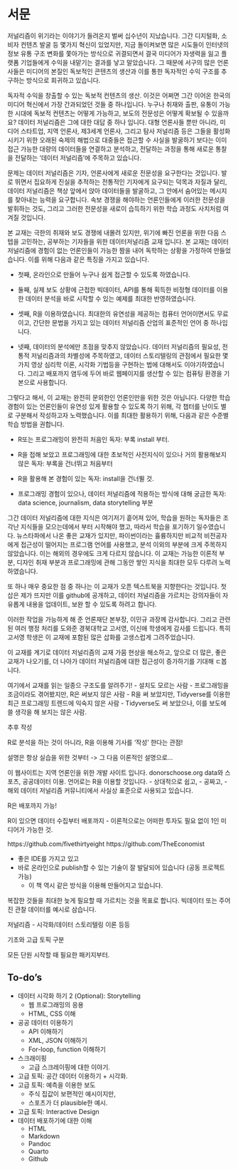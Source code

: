 # 서문 {.unnumbered}
저널리즘이 위기라는 이야기가 들려온지 벌써 십수년이 지났습니다. 그간 디지털화, 소비자 컨텐츠 발굴 등 몇가지 혁신이 있었지만, 지금 돌이켜보면 많은 시도들이 인터넷의 정보 유통 구조 변화를 쫓아가는 방식으로 귀결되면서 결국 미디어가 자생력을 잃고 플랫폼 기업들에게 수익을 내맡기는 결과를 낳고 말았습니다. 그 때문에 서구의 많은 언론사들은 미디어의 본질인 독보적인 콘텐츠의 생산과 이를 통한 독자적인 수익 구조를 추구하는 방식으로 회귀하고 있습니다.

독자적 수익을 창출할 수 있는 독보적 컨텐츠의 생산. 이것은 어쩌면 그간 이어온 한국의 미디어 혁신에서 가장 간과되었던 것들 중 하나입니다. 누구나 취재와 출판, 유통이 가능한 시대에 독보적 컨텐츠는 어떻게 가능하고, 보도의 전문성은 어떻게 확보될 수 있을까요? 데이터 저널리즘은 그에 대한 대답 중 하나 입니다. 대형 언론사들 뿐만 아니라, 미디어 스타트업, 지역 언론사, 제3세계 언론사, 그리고 탐사 저널리즘 등은 그들을 활성화시키기 위한 오래된 숙제의 해법으로 대중들은 접근할 수 사실을 발굴하기 보다는 이미 접근 가능한 대량의 데이터들을 연결하고 분석하고, 전달하는 과정을 통해 새로운 통찰을 전달하는 '데이터 저널리즘'에 주목하고 있습니다. 

문제는 데이터 저널리즘은 기자, 언론사에게 새로운 전문성을 요구한다는 것입니다. 발로 뛰면서 집요하게 진실을 추적하는 전통적인 기자에게 요구되는 덕목과 자질과 달리, 데이터 저널리즘은 책상 앞에서 앉아 데이터들을 발굴하고, 그 안에서 숨어있는 메시지를 찾아내는 능력을 요구합니다. 속보 경쟁을 해야하는 언론인들에게 이러한 전문성을 발휘하는 것도, 그리고 그러한 전문성을 새로이 습득하기 위한 학습 과정도 사치처럼 여겨질 것입니다.

본 교재는 극한의 취재와 보도 경쟁에 내몰려 있지만, 위기에 빠진 언론을 위한 다음 스텝을 고민하는, 공부하는 기자들을 위한 데이터저널리즘 교재 입니다. 본 교재는 데이터 저널리즘에 경험이 없는 언론인들이 가능한 짬을 내어 독학하는 상황을 가정하여 만들었습니다. 이를 위해 다음과 같은 특징을 가지고 있습니다.

- 첫째, 온라인으로 만들어 누구나 쉽게 접근할 수 있도록 하였습니다.

- 둘째, 실제 보도 상황에 근접한 빅데이터, API를 통해 획득한 비정형 데이터를 이용한 데이터 분석을 바로 시작할 수 있는 예제를 최대한 반영하였습니다.

- 셋째, R을 이용하였습니다. 최대한의 유연성을 제공하는 컴퓨터 언어이면서도 무료이고, 간단한 문법을 가지고 있는 데이터 저널리즘 산업의 표준적인 언어 중 하나입니다.

- 넷째, 데이터의 분석에만 초점을 맞추지 않았습니다. 데이터 저널리즘의 필요성, 전통적 저널리즘과의 차별성에 주목하였고, 데이터 스토리텔링의 관점에서 필요한 몇 가지 영상 심리학 이론, 시각화 기법등을 구현하는 법에 대해서도 이야기하였습니다. 그리고 배포까지 염두에 두어 바로 웹페이지를 생산할 수 있는 컴퓨팅 환경을 기본으로 사용합니다. 

그렇다고 해서, 이 교재는 완전히 문외한인 언론인만을 위한 것은 아닙니다. 다양한 학습 경험이 있는 언론인들이 유연성 있게 활용할 수 있도록 하기 위해, 각 챕터를 난이도 별로 구분해서 작성하고자 노력했습니다. 이를 최대한 활용하기 위해, 다음과 같은 수준별 학습        방법을 권합니다. 

- R또는 프로그래밍이 완전히 처음인 독자: 부록 install 부터.

- R을 접해 보았고 프로그래밍에 대한 초보적인 사전지식이 있으나 거의 활용해보지 않은 독자: 부록을 건너뛰고 처음부터

- R을 활용해 본 경험이 있는 독자: install을 건너뛸 것.

- 프로그래밍 경험이 있으나, 데이터 저널리즘에 적용하는 방식에 대해 궁금한 독자: data science, journalism, data storytelling 부분

그간 데이터 저널리즘에 대한 지식은 여기저기 흩어져 있어, 학습을 원하는 독자들은 조각난 지식들을 모으는데에서 부터 시작해야 했고, 따라서 학습을 포기하기 일수였습니다. 뉴스타파에서 나온 좋은 교재가 있지만, 파이썬이라는 휼륭하지만 비교적 비전공자에게 접근성이 떨어지는 프로그램 언어를 사용했고, 분석 이외의 부분에 크게 주목하지 않았습니다. 이는 해외의 경우에도 크게 다르지 않습니다. 이 교재는 가능한 이론적 부분, 디자인 취재 부분과 프로그래밍에 관해 그동안 쌓인 지식을 최대한 모두 다루려 노력하였습니다. 

또 하나 매우 중요한 점 중 하나는 이 교재가 오픈 텍스트북을 지향한다는 것입니다. 첫 삽은 제가 뜨지만 이를 github에 공개하고, 데이터 저널리즘을 가르치는 강의자들이 자유롭게 내용을 업데이트, 보완 할 수 있도록 하려고 합니다. 

이러한 작업을 가능하게 해 준 언론재단 본부장, 이민규 과장께 감사합니다. 그리고 관련된 여러 행정 처리를 도와준 경북대학교 고서영, 이신애 학생에게 감사를 드립니다. 특히 고서영 학생은 이 교재에 포함된 많은 삽화를 고생스럽게 그려주었습니다. 

이 교재를 계기로 데이터 저널리즘의 교재 가뭄 현상을 해소하고, 앞으로 더 많은, 좋은 교재가 나오기를, 더 나아가 데이터 저널리즘에 대한 접근성이 증가하기를 기대해 ㄷ봅니다. 

여기에서 교재를 읽는 일종으 구조도를 알려주기!
- 설치도 모르는 사람
- 프로그래밍을 조금이라도 겪어봤지만, R은 써보지 않은 사람
- R을 써 보았지만, Tidyverse를 이용한 최근 프로그래밍 트렌드에 익숙지 않은 사람
- Tidyverse도 써 보았으나, 이를 보도에 쓸 생각을 해 보지는 않은 사람.

추후 작성

R로 분석을 하는 것이 아니라, R을 이용해 기사를 '작성' 한다는 관점!


설명은 항상 실습을 위한 것부터 -> 그 다음 이론적인 설명으로...

이 웹사이트는 지역 언론인을 위한 개발 사이트 입니다. 
donorschoose.org data와 스포츠, 공공데이터 이용.
언어로는 R을 이용할 것입니다. - 상대적으로 쉽고, - 공짜고, - 해외 데이터 저널리즘 커뮤니티에서 사실상 표준으로 사용되고 있습니다.


R은 배포까지 가능!

R이 있으면 데이터 수집부터 배포까지 - 이론적으로는 어떠한 투자도 필요 없이 1인 미디어가 가능한 것.


https://github.com/fivethirtyeight https://github.com/TheEconomist

-   좋은 IDE를 가지고 있고
-   바로 온라인으로 publish할 수 있는 기술이 잘 발달되어 있습니다 (공동 프로젝트 가능)
    -   이 책 역시 같은 방식을 이용해 만들어지고 있습니다.


복잡한 것들을 최대한 늦게 필요할 때 가르치는 것을 목표로 합니다. 빅데이터 또는 주어진 관찰 데이터를 예시로 삼습니다. 

저널리즘 - 시각화/데이터 스토리텔링 이론 등등

기초와 고급 토픽 구분

모든 단원 시작할 때 필요한 패키지부터.

## To-do's
- 데이터 시각화 하기 2 (Optional): Storytelling
    -   웹 프로그래밍의 응용
    -   HTML, CSS 이해
- 공공 데이터 이용하기
    -   API 이해하기
    -   XML, JSON 이해하기
    -   For-loop, function 이해하기
- 스크래이핑
    -   고급 스크레이핑에 대한 이야기.
- 고급 토픽: 공간 데이터 이용하기 + 시각화.
- 고급 토픽: 예측을 이용한 보도
    -   주식 집값이 보편적인 예시이지만,
    -   스포츠가 더 plausible한 예시.
- 고급 토픽: Interactive Design
- 데이터 배포하기에 대한 이해
    -   HTML
    -   Markdown
    -   Pandoc
    -   Quarto
    -   Github

